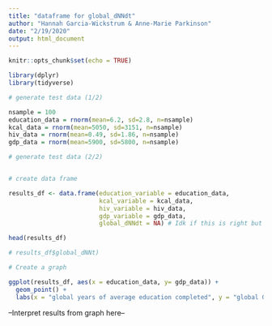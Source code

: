 ```yaml
---
title: "dataframe for global_dNNdt"
author: "Hannah Garcia-Wickstrum & Anne-Marie Parkinson"
date: "2/19/2020"
output: html_document
---
```


```r
knitr::opts_chunk$set(echo = TRUE)
```

```r
library(dplyr)
library(tidyverse)
```


```r
# generate test data (1/2)

nsample = 100
education_data = rnorm(mean=6.2, sd=2.8, n=nsample)
kcal_data = rnorm(mean=5050, sd=3151, n=nsample)
hiv_data = rnorm(mean=0.49, sd=1.86, n=nsample)
gdp_data = rnorm(mean=5900, sd=5800, n=nsample)

# generate test data (2/2)


# create data frame 

results_df <- data.frame(education_variable = education_data, 
                         kcal_variable = kcal_data, 
                         hiv_variable = hiv_data, 
                         gdp_variable = gdp_data,
                         global_dNNdt = NA) # Idk if this is right but I changed it from being "education_data = education_data" to "education_variable = education_data", wasn't sure why the original function variables were not included? But you know better than me so I can change it back if this is wrong. 

head(results_df)

# results_df$global_dNNt)

# Create a graph 

ggplot(results_df, aes(x = education_data, y= gdp_data)) +
  geom_point() +
  labs(x = "global years of average education completed", y = "global GDP ($)")
```
--Interpret results from graph here--



